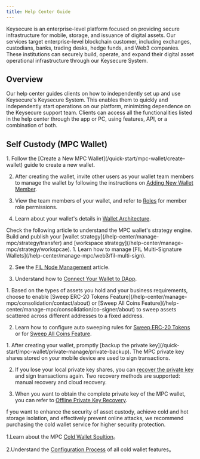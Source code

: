 ```yaml
---
title: Help Center Guide 
---
```


Keysecure is an enterprise-level platform focused on providing secure infrastructure for mobile, storage, and issuance of digital assets. Our services target enterprise-level blockchain customer, including exchanges, custodians, banks, trading desks, hedge funds, and Web3 companies. These institutions can securely build, operate, and expand their digital asset operational infrastructure through our Keysecure System.

##  Overview

Our help center guides clients on how to independently set up and use Keysecure's Keysecure System. This enables them to quickly and independently start operations on our platform, minimizing dependence on the Keysecure support team. Clients can access all the functionalities listed in the help center through the app or PC, using features, API, or a combination of both.

##  Self Custody (MPC Wallet)

<Accordion title="Create and Set Up Your Wallet">
1. Follow the [Create a New MPC Wallet](/quick-start/mpc-wallet/create-wallet) guide to create a new wallet.

2. After creating the wallet, invite other users as your wallet team members to manage the wallet by following the instructions on [Adding New Wallet Member](/help-center/manage-mpc/user-setting/add-user).

3. View the team members of your wallet, and refer to [Roles](/help-center/manage-mpc/user-setting/user-role) for member role permissions.

4. Learn about your wallet's details in [Wallet Architecture](/help-center/manage-mpc/my-wallet/address-format).


</Accordion>

<Accordion title="Set Up Your Strategy Engine">
Check the following article to understand the MPC wallet's strategy engine. Build and publish your [wallet strategy](/help-center/manage-mpc/strategy/transfer) and [workspace strategy](/help-center/manage-mpc/strategy/workspcae).

</Accordion>
<Accordion title="Use Web3 Features">
1. Learn how to manage [FIL Multi-Signature Wallets](/help-center/manage-mpc/web3/fil-multi-sign).

2. See the [FIL Node Management](/help-center/manage-mpc/web3/fil-node) article.

3. Understand how to [Connect Your Wallet to DApp](/help-center/manage-mpc/web3/dapp).

</Accordion>
<Accordion title="Auto Sweeping for your assets">
1. Based on the types of assets you hold and your business requirements, choose to enable [Sweep ERC-20 Tokens Feature](/help-center/manage-mpc/consolidation/contact/about) or [Sweep All Coins Feature](/help-center/manage-mpc/consolidation/co-signer/about) to sweep assets scattered across different addresses to a fixed address.

2. Learn how to configure auto sweeping rules for [Sweep ERC-20 Tokens](/help-center/manage-mpc/consolidation/contact/rules) or for [Sweep All Coins Feature](/help-center/manage-mpc/consolidation/co-signer/rules).

</Accordion>
<Accordion title="Manage Your Wallet Private Key">
1. After creating your wallet, promptly [backup the private key](/quick-start/mpc-wallet/private-manage/private-backup). The MPC private key shares stored on your mobile device are used to sign transactions.

2. If you lose your local private key shares, you can [recover the private key](/quick-start/mpc-wallet/private-manage/private-recover) and sign transactions again. Two recovery methods are supported: manual recovery and cloud recovery.

3. When you want to obtain the complete private key of the MPC wallet, you can refer to [Offline Private Key Recovery](/help-center/manage-mpc/my-wallet/off-line-tool).

</Accordion><Accordion title="Enable Cold Wallet Solution">

f you want to enhance the security of asset custody, achieve cold and hot storage isolation, and effectively prevent online attacks, we recommend purchasing the cold wallet service for higher security protection.

1.Learn about the MPC [Cold Wallet Soultion](/help-center/manage-mpc/coldwallet/coldwalletsolution)。

2.Understand the [Configuration Process](/help-center/manage-mpc/coldwallet/allsteps) of all cold wallet features。


</Accordion>